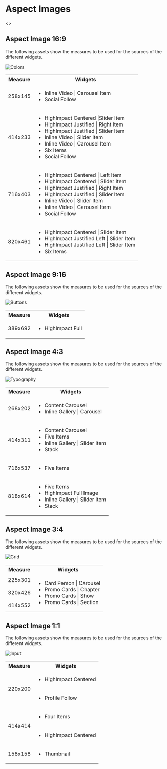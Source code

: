 
<Meta title="Image" />

<style>{`
    h1{
        text-align: left;
        font-weight: bold;
        font-size: 32px;
    }
    p {
        text-align: center;
        font-size: 14px;
        line-height: 24px;
    }
    .Aspect{
        margin-top: 24px;
        display: block;
    }
    .ImageAspects{
      margin: 0px auto 48px auto;

    }
    .ImageTitle {
        font-size: 14px;
        color: #272733;
        line-height: 18px;
        text-align: left;
        border: none;
        padding: 0px;
        margin: 0px;
    }

  .ImageData {
        width: 100%;
        display: block;
        position: relative;
        min-width: 270px;
        
  }

  .ImageDescription{
        color: #272733;
        font-size: 14px;
        line-height: 24px;
        text-align: left;
        padding-top: 15px;
        padding-bottom: 24px;
        margin: 0px auto;
  }

    .ImageCaption{
        text-align: left;
        
    }

    .ImageSize{
        font-size: 14px;
        color: #272733;
        line-height: 16px;
        text-align: left;
    }
    .AspectWidgets{
        width: 100%;
    }
    .Widgets {
      display: block;
      margin-top: 15px;
    }
   .Widgets td:first-child {
      width: 100px;
    }
    .Widgets td:nth-child(2) {
      width: 300px;
    }

    @media (min-width: 1024px){
        .ImageData {
            display: grid;
            gap: 10px;
            padding: 24px auto;
            grid-template-columns: repeat(2, 40%);
            grid-template-rows: repeat(1, minmax(300px, 1fr));
            justify-content: flex-start;
            width: 100%;
            align-items: left;      
       } 
       .Widgets {
        display: block;
        margin-top:0px;
      }
    }
`}</style>

# Aspect Images

<>
  <div class="Aspect">
  <div class="ImageAspects">
    <h2 class="ImageTitle">Aspect Image 16:9</h2>
    <p class="ImageDescription">
      The following assets show the measures to be used for the sources of the
      different widgets.
    </p>
    <div class="ImageData">
      <img class="imagen" src={mobileSmall209x114} alt="Colors" />
      <div class="OptionCaption">
        <table class="Widgets">
          <tr >
            <th>Measure</th>
            <th>Widgets</th>
          </tr>
          <tr>
            <td>258x145</td>
            <td>
              <ul>
                <li>Inline Video | Carousel Item</li>
                <li>Social Follow</li>
              </ul>
            </td>
          </tr>
          <tr>
            <td>414x233</td>
            <td>
              <ul>
                <li>HighImpact Centered |Slider Item</li>
                <li>HighImpact Justified | Right Item</li>
                <li>HighImpact Justified | Slider Item </li>
                <li>Inline Video | Slider Item</li>
                <li>Inline Video | Carousel Item</li>
                <li>Six Items</li>
                <li>Social Follow</li>
              </ul>
            </td>
          </tr>
          <tr>
            <td>716x403</td>
            <td>
            <ul>
                <li>HighImpact Centered | Left Item </li>
                <li>HighImpact Centered |
              Slider Item</li>
                <li>HighImpact Justified | Right Item </li>
                <li>HighImpact Justified | Slider Item</li>
                <li>Inline Video | Slider
              Item</li>
                <li>Inline Video | Carousel Item</li>
                <li>Social Follow</li>
              </ul>
            </td>
          </tr>
          <tr>
            <td>820x461</td>
            <td>
            <ul>
                <li>HighImpact Centered | Slider Item</li>
                <li>HighImpact Justified Left
              | Slider Item</li>
                <li>HighImpact Justified Left
              | Slider Item</li>
                <li>Six
              Items</li>
              </ul>
            </td>
          </tr>
        </table>
      </div>
    </div>
    </div>
    <div class="ImageAspects">
    <h2 class="ImageTitle">Aspect Image 9:16</h2>
    <p class="ImageDescription">
      The following assets show the measures to be used for the sources of the
      different widgets.
    </p>
    <div class="ImageData">
      <img class="imagen" src={medium389x692} alt="Buttons" />
      <div class="OptionCaption">
        <table class="Widgets">
          <tr>
            <th >Measure</th>
            <th >Widgets</th>
          </tr>
          <tr>
            <td>389x692</td>
            <td>
            <ul>
                <li>HighImpact Full</li>
              </ul>
              </td>
          </tr>
        </table>
      </div>
    </div>
    </div>
    <div class="ImageAspects">
    <h2 class="ImageTitle">Aspect Image 4:3</h2>
    <p class="ImageDescription">
      The following assets show the measures to be used for the sources of the
      different widgets.
    </p>
    <div class="ImageData">
      <img class="imagen" src={thumbnail268x202} alt="Typography" />
      <div class="OptionCaption">
        <table class="Widgets">
          <tr>
            <th >Measure</th>
            <th >Widgets</th>
          </tr>
          <tr>
            <td>268x202</td>
            <td>
            <ul>
                <li>Content Carousel</li>
                <li>Inline Gallery | Carousel</li>
              </ul>
            </td>
          </tr>
          <tr>
            <td>414x311</td>
            <td>
            <ul>
                <li>Content Carousel</li>
                <li>Five Items</li>
                <li>Inline Gallery | Slider
              Item</li>
                <li>Stack</li>
              </ul>
            </td>
          </tr>
          <tr>
            <td>716x537</td>
            <td>
            <ul>
                <li>Five Items</li>
              </ul>
            </td>
          </tr>
          <tr>
            <td>818x614</td>
            <td>
            <ul>
                <li>Five Items</li>
                <li>HighImpact Full Image</li>
                <li>Inline Gallery |
              Slider Item </li>
                <li>Stack</li>
              </ul>
            </td>
          </tr>
        </table>
      </div>
    </div>
    </div>
    <div class="ImageAspects">
    <h2 class="ImageTitle">Aspect Image 3:4</h2>
    <p class="ImageDescription">
      The following assets show the measures to be used for the sources of the
      different widgets.
    </p>
    <div class="ImageData">
      <img class="imagen" src={mobileSmall225x301} alt="Grid" />
      <div class="OptionCaption">
        <table class="Widgets">
          <tr>
            <th >Measure</th>
            <th >Widgets</th>
          </tr>
          <tr>
            <td>225x301</td>
            <td rowspan="3">
            <ul>
                <li>Card Person | Carousel</li>
                <li>Promo Cards | Chapter</li>
                <li>Promo
              Cards | Show</li>
                <li>Promo Cards | Section</li>
              </ul>
            </td>
          </tr>
          <tr>
            <td>320x426</td>
          </tr>
          <tr>
            <td>414x552</td>
          </tr>
        </table>
      </div>
    </div>
    </div>
    <div class="ImageAspects">
    <h2 class="ImageTitle">Aspect Image 1:1</h2>
    <p class="ImageDescription">
      The following assets show the measures to be used for the sources of the
      different widgets.
    </p>
    <div class="ImageData">
      <img class="imagen" src={mobileSmall158x158} alt="Input" />
      <div class="OptionCaption">
        <table class="Widgets">
          <tr>
            <th >Measure</th>
            <th >Widgets</th>
          </tr>
          <tr>
            <td rowspan="2">220x200</td>
            <td>
            <ul>
                <li>HighImpact Centered</li>
              </ul>
              </td>
          </tr>
          <tr>
            <td>
            <ul>
                <li>Profile Follow</li>
              </ul></td>
          </tr>
          <tr>
            <td rowspan="2">414x414</td>
            <td>
            <ul>
                <li>Four Items</li>
              </ul>
              </td>
          </tr>
          <tr>
            <td>
            <ul>
                <li>HighImpact Centered</li>
              </ul>
              </td>
          </tr>
          <tr>
            <td>158x158</td>
            <td>
            <ul>
                <li>Thumbnail</li>
              </ul>
              </td>
          </tr>
        </table>
      </div>
    </div>
    </div>
  </div>
</>
